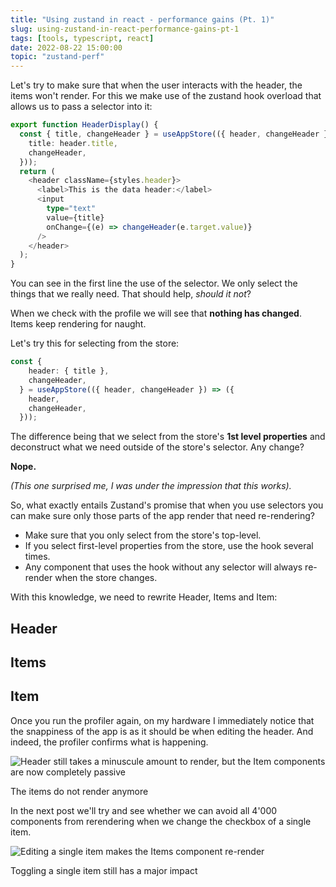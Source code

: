 ```yaml
---
title: "Using zustand in react - performance gains (Pt. 1)"
slug: using-zustand-in-react-performance-gains-pt-1
tags: [tools, typescript, react]
date: 2022-08-22 15:00:00
topic: "zustand-perf"
---
```


<TopicToc topicId="zustand-perf" header="Performance Gains Pt I" />

Let's try to make sure that when the user interacts with the header, the items won't render. For this we make use of the zustand hook overload that allows us to pass a selector into it:

```typescript
export function HeaderDisplay() {
  const { title, changeHeader } = useAppStore(({ header, changeHeader }) => ({
    title: header.title,
    changeHeader,
  }));
  return (
    <header className={styles.header}>
      <label>This is the data header:</label>
      <input
        type="text"
        value={title}
        onChange={(e) => changeHeader(e.target.value)}
      />
    </header>
  );
}
```

You can see in the first line the use of the selector. We only select the things that we really need. That should help, _should it not_?

When we check with the profile we will see that **nothing has changed**. Items keep rendering for naught.

Let's try this for selecting from the store:

```typescript
const {
    header: { title },
    changeHeader,
  } = useAppStore(({ header, changeHeader }) => ({
    header,
    changeHeader,
  }));
```

The difference being that we select from the store's **1st level properties** and deconstruct what we need outside of the store's selector. Any change?

**Nope.**

_(This one surprised me, I was under the impression that this works)._

So, what exactly entails Zustand's promise that when you use selectors you can make sure only those parts of the app render that need re-rendering?

<Info>

* Make sure that you only select from the store's top-level.
* If you select first-level properties from the store, use the hook several times.
* Any component that uses the hook without any selector will always re-render when the store changes.

</Info>

With this knowledge, we need to rewrite Header, Items and Item:

## Header
<GHEmbed repo="zustand-playground" branch="header-o12n" file="src/HeaderDisplay.tsx" start={5} end={8} />

## Items
<GHEmbed repo="zustand-playground" branch="header-o12n" file="src/Items.tsx" start={6} end={7} />

## Item
<GHEmbed repo="zustand-playground" branch="header-o12n" file="src/Items.tsx" start={18} end={18} />

Once you run the profiler again, on my hardware I immediately notice that the snappiness of the app is as it should be when editing the header. And indeed, the profiler confirms what is happening.

![Header still takes a minuscule amount to render, but the Item components are now completely passive](/assets/zustand-pg3.png)
<figcaption>The items do not render anymore</figcaption>

In the next post we'll try and see whether we can avoid all 4'000 components from rerendering when we change the checkbox of a single item.

![Editing a single item makes the Items component re-render](/assets/zustand-pg4.png)
<figcaption>Toggling a single item still has a major impact</figcaption>